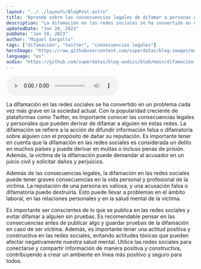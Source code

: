 ```yaml
---
layout: "../../layouts/BlogPost.astro"
title: "Aprende sobre las consecuencias legales de difamar a personas en Twitter"
description: "La difamación en las redes sociales se ha convertido en un problema cada vez más grave en la sociedad actual."
updatedDate: "Jan 28, 2023"
pubDate: "Jan 28, 2023"
author: "Miguel Gargallo"
tags: ["difamación", "twitter", "consecuencias legales"]
heroImage: "https://raw.githubusercontent.com/superdatas/blog-images/main/generic/miguelgargalloblog.png"
language: "es"
audio: "https://github.com/superdatas/blog-audios/blob/main/difamacion-twitter-consecuencias-legales.mp3"
---
```


<audio controls>
  <source src="https://github.com/superdatas/blog-audios/blob/main/difamacion-twitter-consecuencias-legales.mp3?raw=true" type="audio/mp3" />
</audio> 

La difamación en las redes sociales se ha convertido en un problema cada vez más grave en la sociedad actual. Con la popularidad creciente de plataformas como Twitter, es importante conocer las consecuencias legales y personales que pueden derivar de difamar a alguien en estas redes. La difamación se refiere a la acción de difundir información falsa o difamatoria sobre alguien con el propósito de dañar su reputación. Es importante tener en cuenta que la difamación en las redes sociales es considerada un delito en muchos países y puede derivar en multas o incluso penas de prisión. Además, la víctima de la difamación puede demandar al acusador en un juicio civil y solicitar daños y perjuicios.

Además de las consecuencias legales, la difamación en las redes sociales puede tener graves consecuencias en la vida personal y profesional de la víctima. La reputación de una persona es valiosa, y una acusación falsa o difamatoria puede destruirla. Esto puede llevar a problemas en el ámbito laboral, en las relaciones personales y en la salud mental de la víctima.

Es importante ser conscientes de lo que se publica en las redes sociales y evitar difamar a alguien sin pruebas. Es recomendable pensar en las consecuencias antes de publicar algo y guardar pruebas de la difamación en caso de ser víctima. Además, es importante tener una actitud positiva y constructiva en las redes sociales, evitando actitudes tóxicas que pueden afectar negativamente nuestra salud mental. Utilice las redes sociales para conectarse y compartir información de manera positiva y constructiva, contribuyendo a crear un ambiente en línea más positivo y seguro para todos.